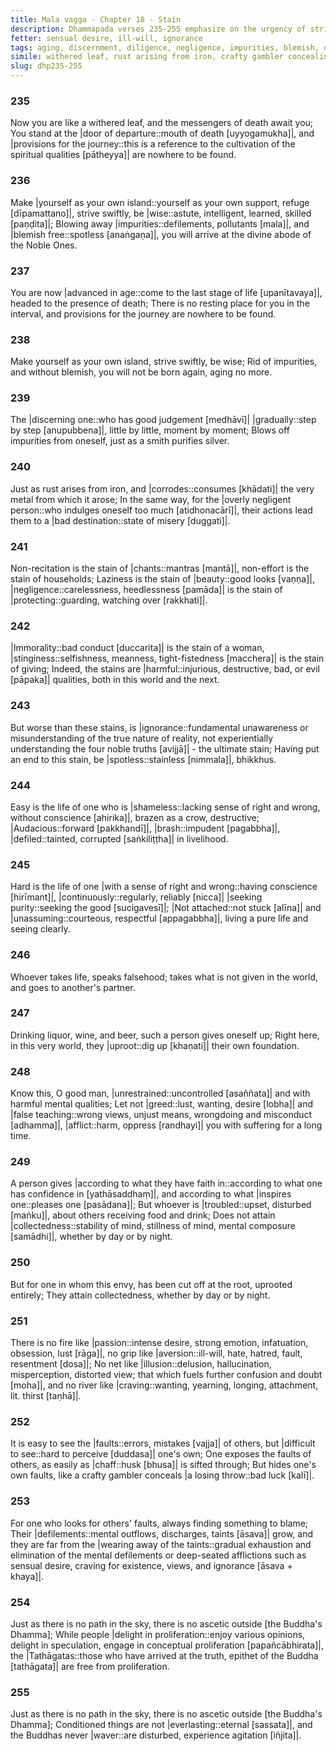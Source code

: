 ```yaml
---
title: Mala vagga - Chapter 18 - Stain
description: Dhammapada verses 235-255 emphasize on the urgency of striving swiftly, not being negligent, discerning gradually, stains of various qualities. A contrast is drawn on the lives of one who is shameless and one with a sense of right and wrong, on finding the faults of others and one's own, and on the path of the Tathāgatas.
fetter: sensual desire, ill-will, ignorance
tags: aging, discernment, diligence, negligence, impurities, blemish, defilements, laziness, immorality, stinginess, giving, shamelessness, sense of right and wrong, envy, passion, aversion, delusion, illusion, craving, fault, proliferation, ascetic, conditioned things, Buddha, Tathāgata, collectedness, impermanence, dhp
simile: withered leaf, rust arising from iron, crafty gambler concealing a losing throw
slug: dhp235-255
---
```


### 235

Now you are like a withered leaf,
and the messengers of death await you;
You stand at the |door of departure::mouth of death [uyyogamukha]|,
and |provisions for the journey::this is a reference to the cultivation of the spiritual qualities [pātheyya]| are nowhere to be found.

### 236

Make |yourself as your own island::yourself as your own support, refuge [dīpamattano]|,
strive swiftly, be |wise::astute, intelligent, learned, skilled [paṇḍita]|;
Blowing away |impurities::defilements, pollutants [mala]|, and |blemish free::spotless [anaṅgaṇa]|,
you will arrive at the divine abode of the Noble Ones.

### 237

You are now |advanced in age::come to the last stage of life [upanītavaya]|,
headed to the presence of death;
There is no resting place for you in the interval,
and provisions for the journey are nowhere to be found.

### 238

Make yourself as your own island,
strive swiftly, be wise;
Rid of impurities, and without blemish,
you will not be born again, aging no more.

### 239

The |discerning one::who has good judgement [medhāvī]| |gradually::step by step [anupubbena]|,
little by little, moment by moment;
Blows off impurities from oneself,
just as a smith purifies silver.

### 240

Just as rust arises from iron,
and |corrodes::consumes [khādati]| the very metal from which it arose;
In the same way, for the |overly negligent person::who indulges oneself too much [atidhonacārī]|,
their actions lead them to a |bad destination::state of misery [duggati]|.

### 241

Non-recitation is the stain of |chants::mantras [mantā]|,
non-effort is the stain of households;
Laziness is the stain of |beauty::good looks [vaṇṇa]|,
|negligence::carelessness, heedlessness [pamāda]| is the stain of |protecting::guarding, watching over [rakkhati]|.

### 242

|Immorality::bad conduct [duccarita]| is the stain of a woman,
|stinginess::selfishness, meanness, tight-fistedness [macchera]| is the stain of giving;
Indeed, the stains are |harmful::injurious, destructive, bad, or evil [pāpaka]| qualities,
both in this world and the next.

### 243

But worse than these stains,
is |ignorance::fundamental unawareness or misunderstanding of the true nature of reality, not experientially understanding the four noble truths [avijjā]| - the ultimate stain;
Having put an end to this stain,
be |spotless::stainless [nimmala]|, bhikkhus.

### 244

Easy is the life of one who is |shameless::lacking sense of right and wrong, without conscience [ahirika]|,
brazen as a crow, destructive;
|Audacious::forward [pakkhandī]|, |brash::impudent [pagabbha]|,
|defiled::tainted, corrupted [saṅkiliṭṭha]| in livelihood.

### 245

Hard is the life of one |with a sense of right and wrong::having conscience [hirīmant]|,
|continuously::regularly, reliably [nicca]| |seeking purity::seeking the good [sucigavesī]|;
|Not attached::not stuck [alīna]| and |unassuming::courteous, respectful [appagabbha]|,
living a pure life and seeing clearly.

### 246

Whoever takes life,
speaks falsehood;
takes what is not given in the world,
and goes to another's partner.

### 247

Drinking liquor, wine, and beer,
such a person gives oneself up;
Right here, in this very world,
they |uproot::dig up [khaṇati]| their own foundation.

### 248

Know this, O good man,
|unrestrained::uncontrolled [asaññata]| and with harmful mental qualities;
Let not |greed::lust, wanting, desire [lobha]| and |false teaching::wrong views, unjust means, wrongdoing and misconduct [adhamma]|,
|afflict::harm, oppress [randhayi]| you with suffering for a long time.

### 249

A person gives |according to what they have faith in::according to what one has confidence in [yathāsaddhaṃ]|,
and according to what |inspires one::pleases one [pasādana]|;
But whoever is |troubled::upset, disturbed [maṅku]|,
about others receiving food and drink;
Does not attain |collectedness::stability of mind, stillness of mind, mental composure [samādhi]|,
whether by day or by night.

### 250

But for one in whom this envy,
has been cut off at the root, uprooted entirely;
They attain collectedness,
whether by day or by night.

### 251

There is no fire like |passion::intense desire, strong emotion, infatuation, obsession, lust [rāga]|,
no grip like |aversion::ill-will, hate, hatred, fault, resentment [dosa]|;
No net like |illusion::delusion, hallucination, misperception, distorted view; that which fuels further confusion and doubt [moha]|,
and no river like |craving::wanting, yearning, longing, attachment, lit. thirst [taṇhā]|.

### 252

It is easy to see the |faults::errors, mistakes [vajja]| of others,
but |difficult to see::hard to perceive [duddasa]| one's own;
One exposes the faults of others,
as easily as |chaff::husk [bhusa]| is sifted through;
But hides one's own faults,
like a crafty gambler conceals |a losing throw::bad luck [kalī]|.

### 253

For one who looks for others' faults,
always finding something to blame;
Their |defilements::mental outflows, discharges, taints [āsava]| grow,
and they are far from the |wearing away of the taints::gradual exhaustion and elimination of the mental defilements or deep-seated afflictions such as sensual desire, craving for existence, views, and ignorance [āsava + khaya]|.

### 254

Just as there is no path in the sky,
there is no ascetic outside [the Buddha's Dhamma];
While people |delight in proliferation::enjoy various opinions, delight in speculation, engage in conceptual proliferation [papañcābhirata]|,
the |Tathāgatas::those who have arrived at the truth, epithet of the Buddha [tathāgata]| are free from proliferation.

### 255

Just as there is no path in the sky,
there is no ascetic outside [the Buddha's Dhamma];
Conditioned things are not |everlasting::eternal [sassata]|,
and the Buddhas never |waver::are disturbed, experience agitation [iñjita]|.